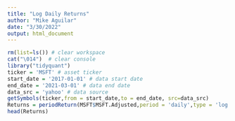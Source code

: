 ---
title: "Log Daily Returns"
author: "Mike Aguilar"
date: "3/30/2022"
output: html_document
---


<!-- ### Log Daily Returns (v1) -->
```{r}
rm(list=ls()) # clear workspace
cat("\014")  # clear console
library("tidyquant") 
ticker = 'MSFT' # asset ticker
start_date = '2017-01-01' # data start date
end_date = '2021-03-01' # data end date
data_src = 'yahoo' # data source
getSymbols(ticker,from = start_date,to = end_date, src=data_src)
Returns = periodReturn(MSFT$MSFT.Adjusted,period = 'daily',type = 'log')
head(Returns)
```